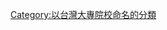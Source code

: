 {{catmore}}
{{Commonscat|National Sun Yat-sen University}}

[[Category:以台灣大專院校命名的分類|Category:以台灣大專院校命名的分類]]